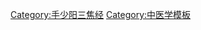 {{Navbox
|name = 手少陽三焦經
|title = [[手少陽三焦經]]
|titlestyle =
|image =
|style = 
|state = {{{state<includeonly>|collapsed</includeonly>}}}
|above =
|group1 = 
|list1 = [[關衝穴|關衝]] · [[液門穴|液門]] · [[中渚穴|中渚]] · [[陽池穴|陽池]] · [[外關穴|外關]] · [[支溝穴|支溝]] · [[會宗穴|會宗]] · [[三陽絡穴|三陽絡]] · [[四瀆穴|四瀆]] · [[天井穴|天井]] · [[清冷淵穴|清冷淵]] · [[消濼穴|消濼]] · [[臑會穴|臑會]] · [[肩髎穴|肩髎]] · [[天髎穴|天髎]] · [[天牖穴|天牖]] · [[翳風穴|翳風]] · [[瘈脈穴|瘈脈]] · [[顱息穴|顱息]] · [[角孫穴|角孫]] · [[耳門穴|耳門]] · [[耳和髎穴|耳和髎]] · [[絲竹空穴|絲竹空]]
|belowstyle= 
|below = 
}}<includeonly>[[Category:手少阳三焦经]]</includeonly>
<noinclude>
[[Category:中医学模板]]
</noinclude>